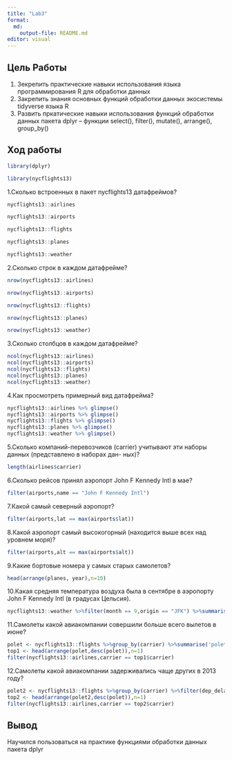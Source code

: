 ```yaml
---
title: "Lab3"
format:
  md:
    output-file: README.md
editor: visual
---
```

## Цель Работы

1.  Зекрепить практические навыки использования языка программирования R для обработки данных
2.  Закрепить знания основных функций обработки данных экосистемы tidyverse языка R
3.  Развить пркатические навыки использования функций обработки данных пакета dplyr -- функции select(), filter(), mutate(), arrange(), group_by()

## Ход работы
```r
library(dplyr)
```

```r
library(nycflights13)
```

1.Сколько встроенных в пакет nycflights13 датафреймов?

```r
nycflights13::airlines
```  

```r
nycflights13::airports
```

```r
nycflights13::flights
```

```r
nycflights13::planes
```

```r
nycflights13::weather
```

2.Сколько строк в каждом датафрейме?

```r
nrow(nycflights13::airlines)

nrow(nycflights13::airports)

nrow(nycflights13::flights)

nrow(nycflights13::planes)

nrow(nycflights13::weather)

```
3.Сколько столбцов в каждом датафрейме?

```r
ncol(nycflights13::airlines)
ncol(nycflights13::airports)
ncol(nycflights13::flights)
ncol(nycflights13::planes)
ncol(nycflights13::weather)
```
4.Как просмотреть примерный вид датафрейма?

```r
nycflights13::airlines %>% glimpse()
nycflights13::airports %>% glimpse()
nycflights13::flights %>% glimpse()
nycflights13::planes %>% glimpse()
nycflights13::weather %>% glimpse()
```
5.Сколько компаний-перевозчиков (carrier) учитывают эти наборы данных (представлено в наборах дан-
ных)?

```r
length(airlines$carrier)
```
6.Сколько рейсов принял аэропорт John F Kennedy Intl в мае?

```r
filter(airports,name == "John F Kennedy Intl")
```
7.Какой самый северный аэропорт?

```r
filter(airports,lat == max(airports$lat))
```
8.Какой аэропорт самый высокогорный (находится выше всех над уровнем моря)?

```r
filter(airports,alt == max(airports$alt))
```
9.Какие бортовые номера у самых старых самолетов?
```r
head(arrange(planes, year),n=10)
```
10.Какая средняя температура воздуха была в сентябре в аэропорту John F Kennedy Intl (в градусах Цельсия).
```r
nycflights13::weather %>%filter(month == 9,origin == "JFK") %>%summarise("temp" = ((temp = mean(temp,0))-32)*5/9)
```
11.Самолеты какой авиакомпании совершили больше всего вылетов в июне?
```r
polet <- nycflights13::flights %>%group_by(carrier) %>%summarise('polet' = n())
top1 <- head(arrange(polet,desc(polet)),n=1)
filter(nycflights13::airlines,carrier == top1$carrier)
```
12.Самолеты какой авиакомпании задерживались чаще других в 2013 году?

```r
polet2 <- nycflights13::flights %>%group_by(carrier) %>%filter(dep_delay > 0, arr_delay > 0) %>%summarise('polet' = n())
top2 <- head(arrange(polet2,desc(polet)),n=1)
filter(nycflights13::airlines,carrier == top2$carrier)
```
## Вывод

Научился пользоваться на практике функциями обработки данных пакета dplyr
